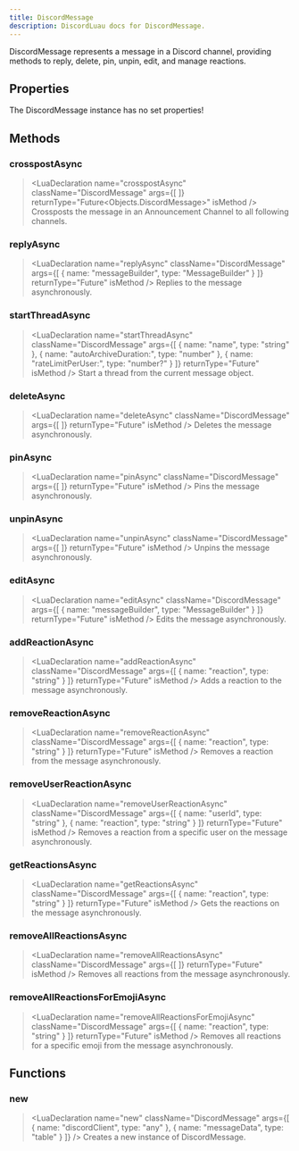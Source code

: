 ```yaml
---
title: DiscordMessage
description: DiscordLuau docs for DiscordMessage.
---
```

[//]: # (This file was automatically compiled through the Generator luau code under this repository)
[//]: # (if you want to edit the documentation of discord-luau, please write changes)
[//]: # (to the discord-luau repository itself, we extract the comments from discord-luau and translate)
[//]: # (them into markdown files that Nextra can interpret!)

[//]: # (----- DOCUMENT IMPORTS ----- )


[//]: # (----- DOCUMENT DESCRIPTION ----- )

DiscordMessage represents a message in a Discord channel, providing methods to reply, delete, pin, unpin, edit, and manage reactions.

[//]: # (----- DOCUMENT PROPERTIES ----- )

## Properties

The DiscordMessage instance has no set properties!

[//]: # (----- DOCUMENT METHODS ----- )

## Methods

### crosspostAsync

> <LuaDeclaration name="crosspostAsync" className="DiscordMessage" args={[  ]} returnType="Future<Objects.DiscordMessage>" isMethod />
Crossposts the message in an Announcement Channel to all following channels.
### replyAsync

> <LuaDeclaration name="replyAsync" className="DiscordMessage" args={[ { name: "messageBuilder", type: "MessageBuilder" } ]} returnType="Future<unknown>" isMethod />
Replies to the message asynchronously.
### startThreadAsync

> <LuaDeclaration name="startThreadAsync" className="DiscordMessage" args={[ { name: "name", type: "string" }, { name: "autoArchiveDuration:", type: "number" }, { name: "rateLimitPerUser:", type: "number?" } ]} returnType="Future<string>" isMethod />
Start a thread from the current message object. 
### deleteAsync

> <LuaDeclaration name="deleteAsync" className="DiscordMessage" args={[  ]} returnType="Future<unknown>" isMethod />
Deletes the message asynchronously.
### pinAsync

> <LuaDeclaration name="pinAsync" className="DiscordMessage" args={[  ]} returnType="Future<unknown>" isMethod />
Pins the message asynchronously.
### unpinAsync

> <LuaDeclaration name="unpinAsync" className="DiscordMessage" args={[  ]} returnType="Future<unknown>" isMethod />
Unpins the message asynchronously.
### editAsync

> <LuaDeclaration name="editAsync" className="DiscordMessage" args={[ { name: "messageBuilder", type: "MessageBuilder" } ]} returnType="Future<unknown>" isMethod />
Edits the message asynchronously.
### addReactionAsync

> <LuaDeclaration name="addReactionAsync" className="DiscordMessage" args={[ { name: "reaction", type: "string" } ]} returnType="Future<unknown>" isMethod />
Adds a reaction to the message asynchronously.
### removeReactionAsync

> <LuaDeclaration name="removeReactionAsync" className="DiscordMessage" args={[ { name: "reaction", type: "string" } ]} returnType="Future<unknown>" isMethod />
Removes a reaction from the message asynchronously.
### removeUserReactionAsync

> <LuaDeclaration name="removeUserReactionAsync" className="DiscordMessage" args={[ { name: "userId", type: "string" }, { name: "reaction", type: "string" } ]} returnType="Future<unknown>" isMethod />
Removes a reaction from a specific user on the message asynchronously.
### getReactionsAsync

> <LuaDeclaration name="getReactionsAsync" className="DiscordMessage" args={[ { name: "reaction", type: "string" } ]} returnType="Future<unknown>" isMethod />
Gets the reactions on the message asynchronously.
### removeAllReactionsAsync

> <LuaDeclaration name="removeAllReactionsAsync" className="DiscordMessage" args={[  ]} returnType="Future<unknown>" isMethod />
Removes all reactions from the message asynchronously.
### removeAllReactionsForEmojiAsync

> <LuaDeclaration name="removeAllReactionsForEmojiAsync" className="DiscordMessage" args={[ { name: "reaction", type: "string" } ]} returnType="Future<unknown>" isMethod />
Removes all reactions for a specific emoji from the message asynchronously.

[//]: # (----- DOCUMENT FUNCTIONS ----- )

## Functions

### new

> <LuaDeclaration name="new" className="DiscordMessage" args={[ { name: "discordClient", type: "any" }, { name: "messageData", type: "table" } ]} />
Creates a new instance of DiscordMessage.

